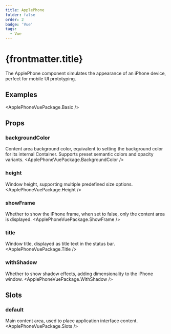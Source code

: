 ```yaml
---
title: ApplePhone
folder: false
order: 2
badge: 'Vue'
tags:
  - Vue
---
```



# {frontmatter.title}

The ApplePhone component simulates the appearance of an iPhone device, perfect for mobile UI prototyping.

## Examples

<ApplePhoneVuePackage.Basic />

## Props

### backgroundColor
Content area background color, equivalent to setting the background color for its internal Container. Supports preset semantic colors and opacity variants.
<ApplePhoneVuePackage.BackgroundColor />

### height
Window height, supporting multiple predefined size options.
<ApplePhoneVuePackage.Height />

### showFrame
Whether to show the iPhone frame, when set to false, only the content area is displayed.
<ApplePhoneVuePackage.ShowFrame />

### title
Window title, displayed as title text in the status bar.
<ApplePhoneVuePackage.Title />

### withShadow
Whether to show shadow effects, adding dimensionality to the iPhone window.
<ApplePhoneVuePackage.WithShadow />

## Slots

### default
Main content area, used to place application interface content.
<ApplePhoneVuePackage.Slots /> 
